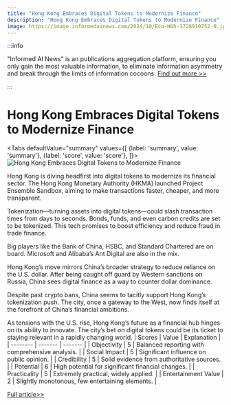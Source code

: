 ```yaml
---
title: "Hong Kong Embraces Digital Tokens to Modernize Finance"
description: "Hong Kong Embraces Digital Tokens to Modernize Finance"
image: https://image.informedainews.com/2024/10/Eco-HGh-1728910752-0.jpg
---
```



:::info

"Informed AI News" is an publications aggregation platform, ensuring you only gain the most valuable information, to eliminate information asymmetry and break through the limits of information cocoons.  [Find out more >>](/)

:::

# Hong Kong Embraces Digital Tokens to Modernize Finance


<Tabs
	defaultValue="summary"
	values={[
	{label: 'summary', value: 'summary'},
	{label: 'score', value: 'score'},
]}>
<TabItem value="summary">
<img
  src="https://image.informedainews.com/2024/10/Eco-HGh-1728910752-0.jpg"
  alt="Hong Kong Embraces Digital Tokens to Modernize Finance"
/>



Hong Kong is diving headfirst into digital tokens to modernize its financial sector. The Hong Kong Monetary Authority (HKMA) launched Project Ensemble Sandbox, aiming to make transactions faster, cheaper, and more transparent.

Tokenization—turning assets into digital tokens—could slash transaction times from days to seconds. Bonds, funds, and even carbon credits are set to be tokenized. This tech promises to boost efficiency and reduce fraud in trade finance.

Big players like the Bank of China, HSBC, and Standard Chartered are on board. Microsoft and Alibaba’s Ant Digital are also in the mix.

Hong Kong’s move mirrors China’s broader strategy to reduce reliance on the U.S. dollar. After being caught off guard by Western sanctions on Russia, China sees digital finance as a way to counter dollar dominance.

Despite past crypto bans, China seems to tacitly support Hong Kong’s tokenization push. The city, once a gateway to the West, now finds itself at the forefront of China’s financial ambitions.

As tensions with the U.S. rise, Hong Kong’s future as a financial hub hinges on its ability to innovate. The city’s bet on digital tokens could be its ticket to staying relevant in a rapidly changing world.
</TabItem>
<TabItem value="score">
	| Scores     | Value   | Explanation |
	| -------- | ------- | ------- |
	| Objectivity  | 5    | Balanced reporting with comprehensive analysis.    |
	| Social Impact | 5     | Significant influence on public opinion.    |
	| Credibility    | 5    | Solid evidence from authoritative sources.    |
	| Potential    | 6    | High potential for significant financial changes.    |
	| Practicality    | 5    | Extremely practical, widely applied.    |
	| Entertainment Value    | 2    | Slightly monotonous, few entertaining elements.    |
</TabItem>
</Tabs>

[Full article>>](https://asia.nikkei.com/Business/Finance/Hong-Kong-goes-all-in-on-digital-tokens-to-modernize-finance)
